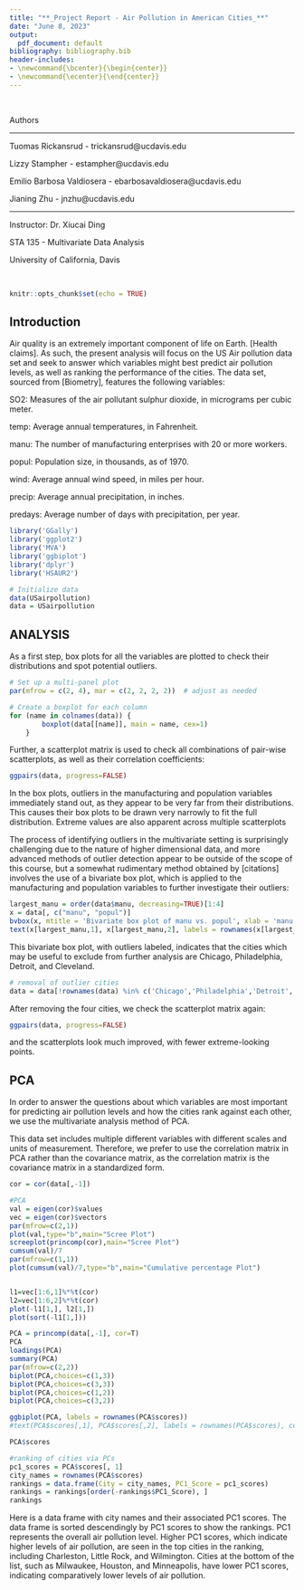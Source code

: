 ```yaml
---
title: "**_Project Report - Air Pollution in American Cities_**"
date: "June 8, 2023"
output: 
  pdf_document: default
bibliography: bibliography.bib
header-includes:
- \newcommand{\bcenter}{\begin{center}}
- \newcommand{\ecenter}{\end{center}}
---
```


\bcenter

$~$
$~$
$~$

Authors

-----------------------------------------------------------

Tuomas Rickansrud - trickansrud@ucdavis.edu

Lizzy Stampher - estampher@ucdavis.edu

Emilio Barbosa Valdiosera - ebarbosavaldiosera@ucdavis.edu

Jianing Zhu - jnzhu@ucdavis.edu

-----------------------------------------------------------

Instructor: Dr. Xiucai Ding

STA 135 - Multivariate Data Analysis

University of California, Davis

$~$
$~$
$~$

\ecenter

\newpage

```r
knitr::opts_chunk$set(echo = TRUE)
```

## Introduction

Air quality is an extremely important component of life on Earth. [Health claims]. As such, the present analysis will focus on the US Air pollution data set and seek to answer which variables might best predict air pollution levels, as well as ranking the performance of the cities. The data set, sourced from [Biometry], features the following variables:

SO2: Measures of the air pollutant sulphur dioxide, in micrograms per cubic meter.

temp: Average annual temperatures, in Fahrenheit.

manu: The number of manufacturing enterprises with 20 or more workers.

popul: Population size, in thousands, as of 1970.

wind: Average annual wind speed, in miles per hour.

precip: Average annual precipitation, in inches.

predays: Average number of days with precipitation, per year.

```r
library('GGally')
library('ggplot2')
library('MVA')
library('ggbiplot')
library('dplyr')
library('HSAUR2')
```

```r
# Initialize data
data(USairpollution)
data = USairpollution
```

## ANALYSIS

As a first step, box plots for all the variables are plotted to check their distributions and spot potential outliers.

```r
# Set up a multi-panel plot
par(mfrow = c(2, 4), mar = c(2, 2, 2, 2))  # adjust as needed

# Create a boxplot for each column
for (name in colnames(data)) {
        boxplot(data[[name]], main = name, cex=1)
    }
```

Further, a scatterplot matrix is used to check all combinations of pair-wise scatterplots, as well as their correlation coefficients:

```r
ggpairs(data, progress=FALSE)
```

In the box plots, outliers in the manufacturing and population variables immediately stand out, as they appear to be very far from their distributions. This causes their box plots to be drawn very narrowly to fit the full distribution. Extreme values are also apparent across multiple scatterplots


The process of identifying outliers in the multivariate setting is surprisingly challenging due to the nature of higher dimensional data, and more advanced methods of outlier detection appear to be outside of the scope of this course, but a somewhat rudimentary method obtained by [citations] involves the use of a bivariate box plot, which is applied to the manufacturing and population variables to further investigate their outliers:

```r
largest_manu = order(data$manu, decreasing=TRUE)[1:4]
x = data[, c("manu", "popul")]
bvbox(x, mtitle = 'Bivariate box plot of manu vs. popul', xlab = 'manu', ylab = 'popul')
text(x[largest_manu,1], x[largest_manu,2], labels = rownames(x[largest_manu,]), cex = 0.7, pos = 1)
```

This bivariate box plot, with outliers labeled, indicates that the cities which may be useful to exclude from further analysis are Chicago, Philadelphia, Detroit, and Cleveland.

```r
# removal of outlier cities
data = data[!rownames(data) %in% c('Chicago','Philadelphia','Detroit','Cleveland'), ]
```

After removing the four cities, we check the scatterplot matrix again:

```r
ggpairs(data, progress=FALSE)
```

and the scatterplots look much improved, with fewer extreme-looking points.

## PCA

In order to answer the questions about which variables are most important for predicting air pollution levels and how the cities rank against each other, we use the multivariate analysis method of PCA.

This data set includes multiple different variables with different scales and units of measurement. Therefore, we prefer to use the correlation matrix in PCA rather than the covariance matrix, as the correlation matrix is the covariance matrix in a standardized form.

```r
cor = cor(data[,-1])
```

```r
#PCA
val = eigen(cor)$values
vec = eigen(cor)$vectors
par(mfrow=c(2,1))
plot(val,type="b",main="Scree Plot")
screeplot(princomp(cor),main="Scree Plot")
cumsum(val)/7
par(mfrow=c(1,1))
plot(cumsum(val)/7,type="b",main="Cumulative percentage Plot")


l1=vec[1:6,1]%*%t(cor)
l2=vec[1:6,2]%*%t(cor)
plot(-l1[1,], l2[1,])
plot(sort(-l1[1,]))
```

```r
PCA = princomp(data[,-1], cor=T)
PCA
loadings(PCA)
summary(PCA)
par(mfrow=c(2,2))
biplot(PCA,choices=c(1,3))
biplot(PCA,choices=c(3,3))
biplot(PCA,choices=c(1,2))
biplot(PCA,choices=c(3,2))
```


```r
ggbiplot(PCA, labels = rownames(PCA$scores))
#text(PCA$scores[,1], PCA$scores[,2], labels = rownames(PCA$scores), cex = 0.7, pos = 1)
```


```r
PCA$scores
```

```r
#ranking of cities via PCs
pc1_scores = PCA$scores[, 1]
city_names = rownames(PCA$scores)
rankings = data.frame(City = city_names, PC1_Score = pc1_scores)
rankings = rankings[order(-rankings$PC1_Score), ]
rankings
```
Here is a data frame with city names and their associated PC1 scores. The data frame is sorted descendingly by PC1 scores to show the rankings. PC1 represents the overall air pollution level. Higher PC1 scores, which indicate higher levels of air pollution, are seen in the top cities in the ranking, including Charleston, Little Rock, and Wilmington. Cities at the bottom of the list, such as Milwaukee, Houston, and Minneapolis, have lower PC1 scores, indicating comparatively lower levels of air pollution.
